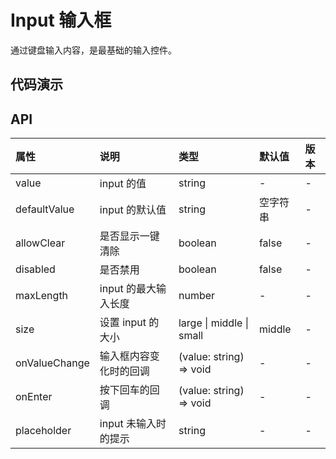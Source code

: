 

# Input 输入框

通过键盘输入内容，是最基础的输入控件。

## 代码演示

<CodeWrapper>
    <CodeBox title="基础" desc={descNormal} code={codeNormal}>
        <DemoNormal />
    </CodeBox>
</CodeWrapper>

## API

<div className="api">

| 属性          | 说明                   | 类型                     | 默认值   | 版本 |
| :------------ | :--------------------- | :----------------------- | :------- | :--- |
| value         | input 的值             | string                   | -        | -    |
| defaultValue  | input 的默认值         | string                   | 空字符串 | -    |
| allowClear    | 是否显示一键清除       | boolean                  | false    | -    |
| disabled      | 是否禁用               | boolean                  | false    | -    |
| maxLength     | input 的最大输入长度   | number                   | -        | -    |
| size          | 设置 input 的大小      | large \| middle \| small | middle   | -    |
| onValueChange | 输入框内容变化时的回调 | (value: string) => void  | -        | -    |
| onEnter       | 按下回车的回调         | (value: string) => void  | -        | -    |
| placeholder   | input 未输入时的提示   | string                   | -        | -    |

</div>

